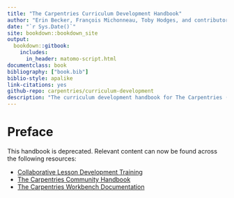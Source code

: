 ```yaml
--- 
title: "The Carpentries Curriculum Development Handbook"
author: "Erin Becker, François Michonneau, Toby Hodges, and contributors"
date: "`r Sys.Date()`"
site: bookdown::bookdown_site
output:
  bookdown::gitbook:
    includes:
      in_header: matomo-script.html
documentclass: book
bibliography: ["book.bib"]
biblio-style: apalike
link-citations: yes
github-repo: carpentries/curriculum-development
description: "The curriculum development handbook for The Carpentries (DEPRECATED)."
---
```


# Preface
This handbook is deprecated.
Relevant content can now be found across the following resources:

* [Collaborative Lesson Development Training](https://carpentries.github.io/lesson-development-training/)
* [The Carpentries Community Handbook](https://docs.carpentries.org/)
* [The Carpentries Workbench Documentation](https://carpentries.github.io/sandpaper-docs/)
